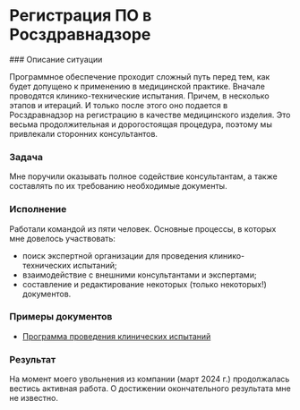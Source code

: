 
# Регистрация ПО в Росздравнадзоре

<Steps>
### Описание ситуации

Программное обеспечение проходит сложный путь перед тем, как будет допущено к применению в медицинской практике. Вначале проводятся клинико-технические испытания. Причем, в несколько этапов и итераций. И только после этого оно подается в Росздравнадзор на регистрацию в качестве медицинского изделия. Это весьма продолжительная и дорогостоящая процедура, поэтому мы привлекали сторонних консультантов.

### Задача

Мне поручили оказывать полное содействие консультантам, а также составлять по их требованию необходимые документы.

### Исполнение

Работали командой из пяти человек. Основные процессы, в которых мне довелось участвовать:

- поиск экспертной организации для проведения клинико-технических испытаний;
- взаимодействие с внешними консультантами и экспертами;
- составление и редактирование некоторых (только некоторых!) документов. 

### Примеры документов
  
- [Программа проведения клинических испытаний](#)

### Результат

На момент моего увольнения из компании (март 2024 г.) продолжалась вестись активная работа. О достижении окончательного результата мне не известно.

</Steps>